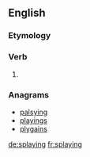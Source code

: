 ==English==

===Etymology===
{{suffix|splay|ing|lang=en}}

===Verb===
{{head|en|verb form}}

# {{present participle of|splay|lang=en}}

===Anagrams===
* [[palsying#English|palsying]]
* [[playings#English|playings]]
* [[plygains#English|plygains]]

[[de:splaying]]
[[fr:splaying]]